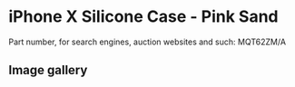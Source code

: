 
# iPhone X Silicone Case - Pink Sand

Part number, for search engines, auction websites and such: MQT62ZM/A

## Image gallery

<div style={{ width: '100%', maxWidth: '768px' }}>
<GalleryComponent
    images={[
      {
        original: "/everysource/MQT62.webp",
        thumbnail: "/everypreview/MQT62.webp",
      },
      {
        original: "/everysource/MQT62_AV1_SILVER.webp",
        thumbnail: "/everypreview/MQT62_AV1_SILVER.webp",
      },
      {
        original: "/everysource/MQT62_AV1_SPACE_GRAY.webp",
        thumbnail: "/everypreview/MQT62_AV1_SPACE_GRAY.webp",
      },
      {
        original: "/everysource/MQT62_AV2.webp",
        thumbnail: "/everypreview/MQT62_AV2.webp",
      }
    ]}
  />
</div>